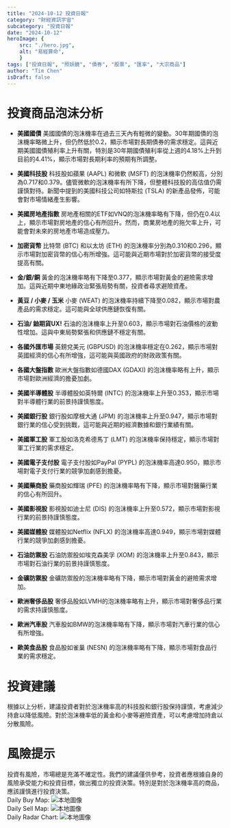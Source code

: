 ```yaml
---
title: "2024-10-12 投資日報"
category: "財經資訊宇宙"
subcategory: "投資日報"
date: "2024-10-12"
heroImage: {
    src: "./hero.jpg",
    alt: "易經算命",
    }
tags: ["投資日報", "照妖鏡", "債券", "股票", "匯率", "大宗商品"]
author: "Tim Chen"
isDraft: false
---
```

# 投資商品泡沫分析

- **美國國債**
  美國國債的泡沫機率在過去三天內有輕微的變動。30年期國債的泡沫機率略微上升，但仍然低於0.2，顯示市場對長期債券的需求穩定。這與近期美國國債殖利率上升有關，特別是30年期國債殖利率從上週的4.18%上升到目前的4.41%，顯示市場對長期利率的預期有所調整。

- **美國科技股**
  科技股如蘋果 (AAPL) 和微軟 (MSFT) 的泡沫機率仍然較高，分別為0.717和0.379。儘管微軟的泡沫機率有所下降，但整體科技股的高估值仍需謹慎對待。新聞中提到的美國科技公司如特斯拉 (TSLA) 的新產品發佈，可能會對市場情緒產生影響。

- **美國房地產指數**
  房地產相關的ETF如VNQ的泡沫機率略有下降，但仍在0.4以上，顯示市場對房地產的信心有所回升。然而，商業房地產的拖欠率上升，可能會對未來的房地產市場造成壓力。

- **加密貨幣**
  比特幣 (BTC) 和以太坊 (ETH) 的泡沫機率分別為0.310和0.296，顯示市場對加密貨幣的信心有所增強。這可能與近期市場對於加密貨幣的接受度提高有關。

- **金/銀/銅**
  黃金的泡沫機率略有下降至0.377，顯示市場對黃金的避險需求增加。這與近期中東地緣政治緊張局勢有關，投資者尋求避險資產。

- **黃豆 / 小麥 / 玉米**
  小麥 (WEAT) 的泡沫機率持續下降至0.082，顯示市場對農產品的需求穩定。這可能與全球供應鏈恢復有關。

- **石油/ 鈾期貨UX!**
  石油的泡沫機率上升至0.603，顯示市場對石油價格的波動性增加。這與中東局勢緊張和供應鏈不穩定有關。

- **各國外匯市場**
  英鎊兌美元 (GBPUSD) 的泡沫機率穩定在0.262，顯示市場對英國經濟的信心有所增強，這可能與英國政府的財政政策有關。

- **各國大盤指數**
  歐洲大盤指數如德國DAX (GDAXI) 的泡沫機率略有上升，顯示市場對歐洲經濟的擔憂加劇。

- **美國半導體股**
  半導體股如英特爾 (INTC) 的泡沫機率上升至0.353，顯示市場對半導體行業的前景持謹慎態度。

- **美國銀行股**
  銀行股如摩根大通 (JPM) 的泡沫機率上升至0.947，顯示市場對銀行業的信心受到挑戰，這可能與近期的經濟數據和銀行業績有關。

- **美國軍工股**
  軍工股如洛克希德馬丁 (LMT) 的泡沫機率保持穩定，顯示市場對軍工行業的需求穩定。

- **美國電子支付股**
  電子支付股如PayPal (PYPL) 的泡沫機率高達0.950，顯示市場對電子支付行業的競爭加劇感到擔憂。

- **美國藥商股**
  藥商股如輝瑞 (PFE) 的泡沫機率略有下降，顯示市場對醫藥行業的信心有所回升。

- **美國影視股**
  影視股如迪士尼 (DIS) 的泡沫機率上升至0.572，顯示市場對影視行業的前景持謹慎態度。

- **美國媒體股**
  媒體股如Netflix (NFLX) 的泡沫機率高達0.949，顯示市場對媒體行業的競爭加劇感到擔憂。

- **石油防禦股**
  石油防禦股如埃克森美孚 (XOM) 的泡沫機率上升至0.843，顯示市場對石油行業的前景持謹慎態度。

- **金礦防禦股**
  金礦防禦股的泡沫機率略有下降，顯示市場對黃金的避險需求增加。

- **歐洲奢侈品股**
  奢侈品股如LVMH的泡沫機率略有上升，顯示市場對奢侈品行業的需求持謹慎態度。

- **歐洲汽車股**
  汽車股如BMW的泡沫機率略有下降，顯示市場對汽車行業的信心有所增強。

- **歐美食品股**
  食品股如雀巢 (NESN) 的泡沫機率略有下降，顯示市場對食品行業的需求穩定。

# 投資建議

根據以上分析，建議投資者對於泡沫機率高的科技股和銀行股保持謹慎，考慮減少持倉以降低風險。對於泡沫機率低的黃金和小麥等避險資產，可以考慮增加持倉以分散風險。

# 風險提示

投資有風險，市場總是充滿不確定性。我們的建議僅供參考，投資者應根據自身的風險承受能力和投資目標，做出獨立的投資決策。特別是對於泡沫機率高的商品，應該謹慎進行投資決策。
<br />
Daily Buy Map:
![本地圖像](./buyMap.svg)
<br />
Daily Sell Map:
![本地圖像](./sellMap.svg)
<br />
Daily Radar Chart:
![本地圖像](./radar.svg)
<br />
